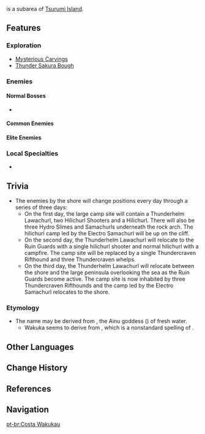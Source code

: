 {{Location Infobox
|image        = Wakukau Shoal.png
|type         = Subarea
|area         = Tsurumi Island
|region       = Inazuma
}}
{{Lang|'''Wakukau Shoal'''|ja=ワクカウ浜}} is a subarea of [[Tsurumi Island]].

==Features==
===Exploration===
*[[Mysterious Carvings]]
*[[Thunder Sakura Bough]]

===Enemies===
====Normal Bosses====
*{{Enemy|Golden Wolflord}}

====Common Enemies====
{{Column|2|
*{{Enemy|Hilichurl}}
*{{Enemy|Hilichurl Fighter}}
*{{Enemy|Hilichurl Berserker}}
*{{Enemy|Wooden Shield Hilichurl Guard}}
*{{Enemy|Electro Hilichurl Shooter}}
*{{Enemy|Electro Samachurl}}
*{{Enemy|Hydro Samachurl}}
*{{Enemy|Hydro Slime}}
*{{Enemy|Geo Specter}}
}}

====Elite Enemies====
{{Column|2|
*{{Enemy|Cryo Abyss Mage}}
*{{Enemy|Thunderhelm Lawachurl}}
*{{Enemy|Crackling Axe Mitachurl}}
*{{Enemy|Thundercraven Rifthound}}
*{{Enemy|Thundercraven Rifthound Whelp}}
*{{Enemy|Rockfond Rifthound}}
*{{Enemy|Rockfond Rifthound Whelp}}
*{{Enemy|Ruin Guard}} (special)
}}

===Local Specialties===
*{{Item|Sea Ganoderma}}

==Trivia==
* The enemies by the shore will change positions every day through a series of three days:
** On the first day, the large camp site will contain a Thunderhelm Lawachurl, two Hilichurl Shooters and a Hilichurl. There will also be three Hydro Slimes and Samachurls underneath the rock arch. The hilichurl camp led by the Electro Samachurl will be up on the cliff.
** On the second day, the Thunderhelm Lawachurl will relocate to the Ruin Guards with a single hilichurl shooter and normal hilichurl with a campfire. The camp site will be replaced by a single Thundercraven Rifthound and three Thundercraven whelps.<!--electro and hydro camp needs details-->
** On the third day, the Thunderhelm Lawachurl will relocate between the shore and the large peninsula overlooking the sea as the Ruin Guards become active. The camp site is now inhabited by three Thundercraven Rifthounds and the camp led by the Electro Samachurl relocates to the shore.<!--hydro camp needs details-->

===Etymology===
* The name may be derived from {{Lang|{{w|Waka-ush Kamuy|Wakka-us Kamuy}}|ain=ワッカウㇱカムィ}}, the Ainu goddess ({{w|kamuy}}) of fresh water.
** Wakuka seems to derive from {{Lang|mini=1|ain=ワㇰカ|ain_rm=wak<small>(u)</small>ka}}, which is a nonstandard spelling of {{Lang|''wakka''|ain=ワッカ|ain_rm=wakka|ain_tl=water}}.

==Other Languages==
{{Other Languages
|en      = Wakukau Shoal
|zhs     = 惑饲滩
|zhs_rm  = Huòsì-tān
|zht     = 惑飼灘
|zht_rm  = Huòsì-tān
|zh_tl   = Wakukau Beach
|zh_note = {{Lang|mini=1|zh-Hans=惑饲}}/{{Lang|mini=1|zh-Hant=惑飼|zh-Hant_rm=Huòsì}} is based on possible kanji for the Japanese {{Lang|mini=1|ja=ワクカウ|ja_rm=Wakukau}}.
|ja      = ワクカウ{{Rubi|浜|はま}}
|ja_rm   = Wakukau-hama<ref>[[Map]], Label: Wakukau Shoal (Japanese)</ref>
|ja_tl   = Wakukau Beach
|ja_note = "Wakukau" may derive from {{w|Ainu language|Ainu}} {{Lang|mini=1|ain=ワッカ|ain_rm=wakka|ain_tl=water.}}
|ko      = 와쿠카우 {{tt|해안|海岸}}
|ko_rm   = Wakukau Hae'an
|ko_tl   = Wakukau Coast
|es      = Costa Wakukau
|es_tl   = Wakukau Coast
|fr      = Littoral de Wakukau
|fr_tl   = Wakukau Coastline
|ru      = Отмель Вакукау
|ru_tl   = Wakukau Shoal
|th      = Wakukau Shoal
|vi      = {{tt|Bờ|坡}} Wakukau
|vi_tl   = Wakukau Shore
|de      = Wakukau-Strand
|de_tl   = Wakukau Beach
|id      = Wakukau Shoal
|pt      = Costa Wakukau
|pt_tl   = Wakukau Coast
}}

==Change History==
{{Change History|2.2}}

==References==
{{Reflist}}

==Navigation==
{{Area Navbox|Inazuma}}

[[pt-br:Costa Wakukau]]